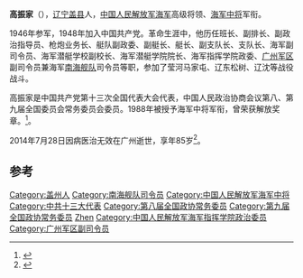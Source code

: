 '''高振家'''（{{bd|1929年||2014年|7月28日|catIdx=Gao}}），[[辽宁|辽宁]][[盖县|盖县]]人，[[中国人民解放军海军|中国人民解放军海军]]高级将领、[[中国人民解放军中将|海军中将]]军衔。

1946年参军，1948年加入中国共产党。革命生涯中，他历任班长、副排长、副政治指导员、枪炮业务长、艇队副政委、副艇长、艇长、副支队长、支队长、海军副司令员、海军潜艇学校副校长、海军潜艇学院院长、海军指挥学院政委、[[广州军区|广州军区]]副司令员兼海军[[南海舰队|南海舰队]]司令员等职，参加了莹河马家屯、辽东松树、辽沈等战役战斗。

高振家是中国共产党第十三次全国代表大会代表，中国人民政治协商会议第八、第九届全国委员会常务委员会委员。1988年被授予海军中将军衔，曾荣获解放奖章。<ref>{{citenews|author=徐平|title=重新实行军衔制|url=http://chn.chinamil.com.cn/jfdg/2011-07/13/content_4473591.htm|accessdate=2012-05-05|newspaper=中国军网|deadurl=yes|archiveurl=https://web.archive.org/web/20130511192908/http://chn.chinamil.com.cn/jfdg/2011-07/13/content_4473591.htm|archivedate=2013-05-11}}</ref>。

2014年7月28日因病医治无效在广州逝世，享年85岁<ref>{{cite news|title=高振家同志逝世|url=http://cpc.people.com.cn/n/2014/0819/c87393-25496626.html|accessdate=2014-08-20|newspaper=人民网}}</ref>。

== 参考 ==
{{reflist}}
{{start box}}
{{s-mil}}
{{succession box|[[陈明山|陈明山]]|[[何林忠|何林忠]]|[[中国人民解放军|中国人民解放军]][[南海舰队|南海舰队]]司令员|1988年1月-1993年12月}}
{{end box}}
{{DEFAULTSORT:gao zhenjia}}
[[Category:盖州人|Category:盖州人]]
[[Category:南海舰队司令员|Category:南海舰队司令员]]
[[Category:中国人民解放军海军中将|Category:中国人民解放军海军中将]]
[[Category:中共十三大代表|Category:中共十三大代表]]
[[Category:第八届全国政协常务委员|Category:第八届全国政协常务委员]]
[[Category:第九届全国政协常务委员|Category:第九届全国政协常务委员]]
[[Category:高姓|Zhen]]
[[Category:中国人民解放军海军指挥学院政治委员|Category:中国人民解放军海军指挥学院政治委员]]
[[Category:广州军区副司令员|Category:广州军区副司令员]]
